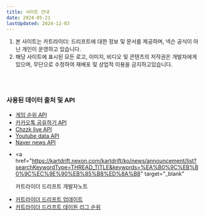```yaml
---
title: 사이트 안내
date: 2024-05-21
lastUpdated: 2024-12-03
---
```


1. 본 사이트는 카트라이더: 드리프트에 대한 정보 및 문서를 제공하며, 넥슨 공식이 아닌 개인이 운영하고 있습니다.
2. 해당 사이트에 표시된 모든 로고, 이미지, 비디오 및 콘텐츠의 저작권은 개발자에게 있으며, 무단으로 수정하여 재배포 및 상업적 이용을 금지하고있습니다.

<br />
<br />

### 사용된 데이터 출처 및 API

- <a href="https://www.thelog.co.kr/index.do" target="_blank">
  	게임 순위 API
  </a>

- <a href="https://developers.kakao.com/docs/latest/ko/message/js-link" target="_blank">
  	카카오톡 공유하기 API
  </a>

- <a href="https://blog.ssogari.dev/25" target="_blank">
  	Chzzk live API
  </a>
- <a href="https://developers.google.com/youtube/v3?hl=ko" target="_blank">
  	Youtube data API
  </a>
- <a href="https://developers.naver.com/docs/serviceapi/search/news/news.md#%EB%89%B4%EC%8A%A4" target="_blank">
  	Naver news API
  </a>
- <a
  	href="https://kartdrift.nexon.com/kartdrift/ko/news/announcement/list?searchKeywordType=THREAD_TITLE&keywords=%EA%B0%9C%EB%B0%9C%EC%9E%90%EB%85%B8%ED%8A%B8"
  	target="_blank"
  >
  	카트라이더 드리프트 개발자노트
  </a>
- <a href="https://kartdrift.nexon.com/kartdrift/ko/news/update/list" target="_blank">
  	카트라이더 드리프트 업데이트
  </a>

- <a href="https://kartdrift.nexon.com/kartdrift/ko/ranking/dayone" target="_blank">
  	카트라이더 드리프트 데이원 리그 순위
  </a>
